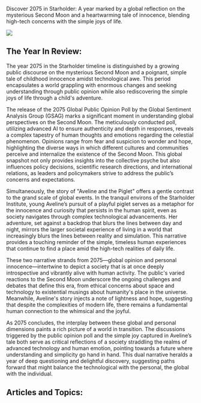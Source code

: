 Discover 2075 in Starholder: A year marked by a global reflection on the mysterious Second Moon and a heartwarming tale of innocence, blending high-tech concerns with the simple joys of life.

![](https://www.blockstar.com/wp-content/uploads/2024/06/2075-piglet.png)

## The Year In Review:
The year 2075 in the Starholder timeline is distinguished by a growing public discourse on the mysterious Second Moon and a poignant, simple tale of childhood innocence amidst technological awe. This period encapsulates a world grappling with enormous changes and seeking understanding through public opinion while also rediscovering the simple joys of life through a child's adventure.

The release of the 2075 Global Public Opinion Poll by the Global Sentiment Analysis Group (GSAG) marks a significant moment in understanding global perspectives on the Second Moon. The meticulously conducted poll, utilizing advanced AI to ensure authenticity and depth in responses, reveals a complex tapestry of human thoughts and emotions regarding the celestial phenomenon. Opinions range from fear and suspicion to wonder and hope, highlighting the diverse ways in which different cultures and communities perceive and internalize the existence of the Second Moon. This global snapshot not only provides insights into the collective psyche but also influences policy decisions, scientific research directions, and international relations, as leaders and policymakers strive to address the public’s concerns and expectations.

Simultaneously, the story of "Aveline and the Piglet" offers a gentle contrast to the grand scale of global events. In the tranquil environs of the Starholder Institute, young Aveline’s pursuit of a playful piglet serves as a metaphor for the innocence and curiosity that persists in the human spirit, even as society navigates through complex technological advancements. Her adventure, set against a backdrop that blurs the lines between day and night, mirrors the larger societal experience of living in a world that increasingly blurs the lines between reality and simulation. This narrative provides a touching reminder of the simple, timeless human experiences that continue to find a place amid the high-tech realities of daily life.

These two narrative strands from 2075—global opinion and personal innocence—intertwine to depict a society that is at once deeply introspective and vibrantly alive with human activity. The public's varied reactions to the Second Moon underscore the ongoing challenges and debates that define this era, from ethical concerns about space and technology to existential musings about humanity's place in the universe. Meanwhile, Aveline's story injects a note of lightness and hope, suggesting that despite the complexities of modern life, there remains a fundamental human connection to the whimsical and the joyful.

As 2075 concludes, the interplay between these global and personal dimensions paints a rich picture of a world in transition. The discussions triggered by the public opinion poll and the simple joy captured in Aveline’s tale both serve as critical reflections of a society straddling the realms of advanced technology and human emotion, pointing towards a future where understanding and simplicity go hand in hand. This dual narrative heralds a year of deep questioning and delightful discovery, suggesting paths forward that might balance the technological with the personal, the global with the individual.

## Articles and Topics:

